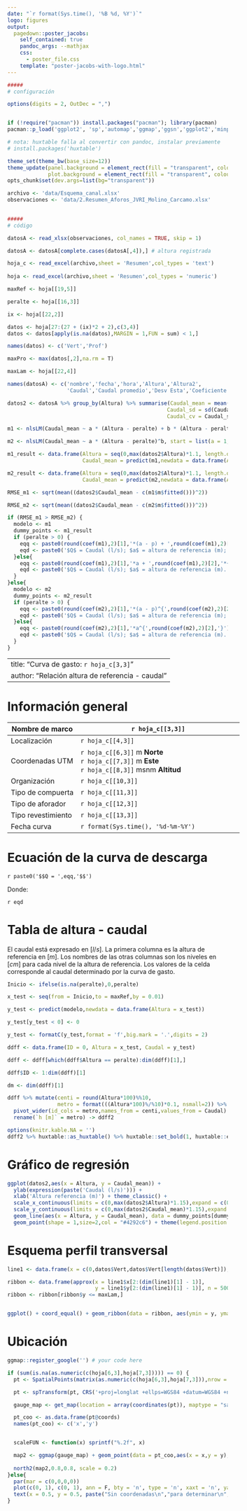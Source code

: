 ```yaml
---
date: "`r format(Sys.time(), '%B %d, %Y')`"
logo: figures
output:
  pagedown::poster_jacobs:
    self_contained: true
    pandoc_args: --mathjax
    css:
      - poster_file.css
    template: "poster-jacobs-with-logo.html"
---
```


```r
#####
# configuración

options(digits = 2, OutDec = ",")


if (!require("pacman")) install.packages("pacman"); library(pacman)
pacman::p_load('ggplot2', 'sp','automap','ggmap','ggsn','ggplot2','minpack.lm','magrittr','dplyr','tidyverse','readxl','knitr','tidyr')

# nota: huxtable falla al convertir con pandoc, instalar previamente
# install.packages('huxtable')

theme_set(theme_bw(base_size=12))
theme_update(panel.background = element_rect(fill = "transparent", colour = NA),
             plot.background = element_rect(fill = "transparent", colour = NA))
opts_chunk$set(dev.args=list(bg="transparent"))

archivo <- 'data/Esquema_canal.xlsx'
observaciones <- 'data/2.Resumen_Aforos_JVRI_Molino_Carcamo.xlsx'

  
#####
# código

datosA <- read_xlsx(observaciones, col_names = TRUE, skip = 1)

datosA <- datosA[complete.cases(datosA[,4]),] # altura registrada

hoja_c <- read_excel(archivo,sheet = 'Resumen',col_types = 'text')
  
hoja <- read_excel(archivo,sheet = 'Resumen',col_types = 'numeric')

maxRef <- hoja[[19,5]]

peralte <- hoja[[16,3]]

ix <- hoja[[22,2]]

datos <- hoja[27:(27 + (ix)*2 + 2),c(3,4)]
datos <- datos[apply(is.na(datos),MARGIN = 1,FUN = sum) < 1,]

names(datos) <- c('Vert','Prof')

maxPro <- max(datos[,2],na.rm = T)

maxLam <- hoja[[22,4]]

names(datosA) <- c('nombre','fecha','hora','Altura','Altura2',
                   'Caudal','Caudal promedio','Desv Esta','Coeficiente Var')

datos2 <- datosA %>% group_by(Altura) %>% summarise(Caudal_mean = mean(Caudal,na.rm = T),
                                                   Caudal_sd = sd(Caudal,na.rm = T),
                                                   Caudal_cv = Caudal_sd / Caudal_mean)

m1 <- nlsLM(Caudal_mean ~ a * (Altura - peralte) + b * (Altura - peralte)^2,start = list(a = 1, b = 1), data = datos2)

m2 <- nlsLM(Caudal_mean ~ a * (Altura - peralte)^b, start = list(a = 1, b = 1), data = datos2)

m1_result <- data.frame(Altura = seq(0,max(datos2$Altura)*1.1, length.out = 100),
                        Caudal_mean = predict(m1,newdata = data.frame(Altura = seq(0,max(datos2$Altura)*1.1, length.out = 100))))

m2_result <- data.frame(Altura = seq(0,max(datos2$Altura)*1.1, length.out = 100),
                        Caudal_mean = predict(m2,newdata = data.frame(Altura = seq(0,max(datos2$Altura)*1.1, length.out = 100))))

RMSE_m1 <- sqrt(mean((datos2$Caudal_mean - c(m1$m$fitted()))^2))

RMSE_m2 <- sqrt(mean((datos2$Caudal_mean - c(m2$m$fitted()))^2))

if (RMSE_m1 > RMSE_m2) {
  modelo <- m1
  dummy_points <- m1_result
  if (peralte > 0) {
    eqq <- paste0(round(coef(m1),2)[1],'*(a - p) + ',round(coef(m1),2)[2],'*{(a - p)^2}')
    eqd <- paste0('$Q$ = Caudal (l/s); $a$ = altura de referencia (m); $p$ = peralte (m).')
  }else{
    eqq <- paste0(round(coef(m1),2)[1],'*a + ',round(coef(m1),2)[2],'*{a^2}')
    eqd <- paste0('$Q$ = Caudal (l/s); $a$ = altura de referencia (m).')
  }
}else{
  modelo <- m2
  dummy_points <- m2_result
  if (peralte > 0) {
    eqq <- paste0(round(coef(m2),2)[1],'*(a - p)^{',round(coef(m2),2)[2],'}')
    eqd <- paste0('$Q$ = Caudal (l/s); $a$ = altura de referencia (m); $p$ = peralte (m).')
  }else{
    eqq <- paste0(round(coef(m2),2)[1],'*a^{',round(coef(m2),2)[2],'}')
    eqd <- paste0('$Q$ = Caudal (l/s); $a$ = altura de referencia (m).')
  }
}


```

---
title: "Curva de gasto: `r hoja_c[3,3]`"
author: "Relación altura de referencia - caudal"
---


Información general {.section-2}
================================================================================
<table class="tg" style="undefined;table-layout: fixed; width: 2000px">
<colgroup>
<col style="width: 30%">
<col style="width: 70%">
</colgroup>
<thead>
  <tr>
    <th class="tg-3sds">Nombre de marco</th>
    <th class="tg-8ew1">`r hoja_c[[3,3]]`</th>
  </tr>
</thead>
<tbody>
  <tr>
    <td class="tg-3sds">Localización</td>
    <td class="tg-8ew1">`r hoja_c[[4,3]]`</td>
  </tr>
  <tr>
    <td class="tg-3sds">Coordenadas UTM</td>
    <td class="tg-8ew1">`r hoja_c[[6,3]]` m <span style="font-weight:bold">Norte</span><br>`r hoja_c[[7,3]]` m <span style="font-weight:bold">Este</span><br><span style="font-weight:normal">`r hoja_c[[8,3]]` msnm </span><span style="font-weight:bold">Altitud</span></td>
  </tr>
  <tr>
    <td class="tg-3sds">Organización</td>
    <td class="tg-8ew1">`r hoja_c[[10,3]]`</td>
  </tr>
  <tr>
    <td class="tg-3sds">Tipo de compuerta</td>
    <td class="tg-8ew1">`r hoja_c[[11,3]]`</td>
  </tr>
  <tr>
    <td class="tg-3sds">Tipo de aforador</td>
    <td class="tg-8ew1">`r hoja_c[[12,3]]`</td>
  </tr>
  <tr>
    <td class="tg-3sds">Tipo revestimiento</td>
    <td class="tg-8ew1">`r hoja_c[[13,3]]`</td>
  </tr>
  <tr>
    <td class="tg-3sds">Fecha curva</td>
    <td class="tg-8ew1">`r format(Sys.time(), '%d-%m-%Y')`</td>
  </tr>
</tbody>
</table>


Ecuación de la curva de descarga {.section-3 .block}
================================================================================

<span class="eq">`r paste0('$$Q = ',eqq,'$$')`</class>

Donde:

`r eqd`

Tabla de altura - caudal {.section-4 .block}
================================================================================
El caudal está expresado en $[l/s]$. La primera columna es la altura de referencia en $[m]$. Los nombres de las otras columnas son los niveles en $[cm]$ para cada nivel de la altura de referencia. Los valores de la celda corresponde al caudal determinado por la curva de gasto.

```r
Inicio <- ifelse(is.na(peralte),0,peralte)

x_test <- seq(from = Inicio,to = maxRef,by = 0.01)

y_test <- predict(modelo,newdata = data.frame(Altura = x_test))

y_test[y_test < 0] <- 0

y_test <- formatC(y_test,format = 'f',big.mark = '.',digits = 2)

ddff <- data.frame(ID = 0, Altura = x_test, Caudal = y_test)

ddff <- ddff[which(ddff$Altura == peralte):dim(ddff)[1],]

ddff$ID <- 1:dim(ddff)[1]

dm <- dim(ddff)[1]

ddff %>% mutate(centi = round(Altura*100)%%10,
                metro = format(((Altura*100)%/%10)*0.1, nsmall=2)) %>% 
  pivot_wider(id_cols = metro,names_from = centi,values_from = Caudal) %>% 
  rename(`h [m]` = metro) -> ddff2

```

```r
options(knitr.kable.NA = '')
ddff2 %>% huxtable::as_huxtable() %>% huxtable::set_bold(1, huxtable::everywhere, TRUE) %>% huxtable::set_all_borders(1) %>% huxtable::set_align('center') %>% huxtable::set_font_size(30) %>% huxtable::set_bold(huxtable::everywhere,col = 1) %>%  huxtable::print_html()
```



Gráfico de regresión {.section-5 .block}
================================================================================
```r

ggplot(datos2,aes(x = Altura, y = Caudal_mean)) +
  ylab(expression(paste('Caudal (l/s)'))) +
  xlab('Altura referencia (m)') + theme_classic() + 
  scale_x_continuous(limits = c(0,max(datos2$Altura)*1.15),expand = c(0,0)) +
  scale_y_continuous(limits = c(0,max(datos2$Caudal_mean)*1.15),expand = c(0,0)) +
  geom_line(aes(x = Altura, y = Caudal_mean), data = dummy_points[dummy_points$Caudal_mean > 0 & dummy_points$Altura >= peralte,], col = 'red') +
  geom_point(shape = 1,size=2,col = "#4292c6") + theme(legend.position = "none", panel.background = element_rect(fill = "transparent", colour = NA), plot.background = element_rect(fill = "transparent", colour = NA))
```

Esquema perfil transversal {.section-6 .block}
================================================================================
```r


line1 <- data.frame(x = c(0,datos$Vert,datos$Vert[length(datos$Vert)]),y = c(maxPro - 0,maxPro - datos$Prof,maxPro - 0))

ribbon <- data.frame(approx(x = line1$x[2:(dim(line1)[1] - 1)],
                            y = line1$y[2:(dim(line1)[1] - 1)], n = 500))
ribbon <- ribbon[ribbon$y <= maxLam,]


ggplot() + coord_equal() + geom_ribbon(data = ribbon, aes(ymin = y, ymax = maxLam, x = x), fill = "#c6dbef") + geom_line(data = line1, aes(x,y),size = 0.75) + theme_classic()  + xlab('Ancho (m)') + ylab('Alto (m)') + theme(legend.position = "none", panel.background = element_rect(fill = "transparent", colour = NA), plot.background = element_rect(fill = "transparent", colour = NA))
```



Ubicación {.section-7 .block}
================================================================================

```r

ggmap::register_google('') # your code here

if (sum(is.na(as.numeric(c(hoja[6,3],hoja[7,3])))) == 0) {
  pt <- SpatialPoints(matrix(as.numeric(c(hoja[6,3],hoja[7,3])),nrow = 1), proj4string = CRS('+proj=utm +zone=19 +south +ellps=WGS84 +datum=WGS84 +units=m +no_defs '))

  pt <- spTransform(pt, CRS('+proj=longlat +ellps=WGS84 +datum=WGS84 +no_defs '))

  gauge_map <- get_map(location = array(coordinates(pt)), maptype = "satellite", source = "google", zoom = 14)

  pt_coo <- as.data.frame(pt@coords)
  names(pt_coo) <- c('x','y')


  scaleFUN <- function(x) sprintf("%.2f", x)

  map2 <- ggmap(gauge_map) + geom_point(data = pt_coo,aes(x = x,y = y),col = 'red',size = 3) + xlab('Este') + ylab('Norte') + geom_blank() + scale_y_continuous(labels = scaleFUN, expand = c(0,0)) + scale_x_continuous(labels = scaleFUN, expand = c(0,0))
  
  north2(map2,0.8,0.8, scale = 0.2)
}else{
  par(mar = c(0,0,0,0))
  plot(c(0, 1), c(0, 1), ann = F, bty = 'n', type = 'n', xaxt = 'n', yaxt = 'n')
  text(x = 0.5, y = 0.5, paste("Sin coordenadas\n","para determinar\n","ubicación en mapa."), cex = 1.6, col = "black")
}
```